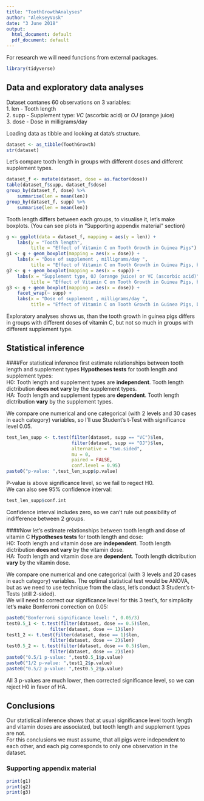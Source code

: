 ```yaml
---
title: "ToothGrowthAnalyses"
author: "AlekseyVosk"
date: "3 June 2018"
output:
  html_document: default
  pdf_document: default
---
```


For research we will need functions from external packages.
```r
library(tidyverse)
```

## Data and exploratory data analyses
Dataset contanes 60 observations on 3 variables:  
1. len - Tooth length  
2. supp - Supplement type: *VC* (ascorbic acid) or *OJ* (orange juice)  
3. dose - Dose in milligrams/day  

Loading data as tibble and looking at data's structure.
```r
dataset <- as_tibble(ToothGrowth)
str(dataset)
```
Let's compare tooth length in groups with different doses and different supplement types.
```r
dataset_f <- mutate(dataset, dose = as.factor(dose))
table(dataset_f$supp, dataset_f$dose)
group_by(dataset_f, dose) %>%
    summarise(len = mean(len))
group_by(dataset_f, supp) %>%
    summarise(len = mean(len))
```
Tooth length differs between each groups, to visualise it, let's make boxplots. (You can see plots in "Supporting appendix material" section)
```r
g <- ggplot(data = dataset_f, mapping = aes(y = len)) +
    labs(y = "Tooth length", 
         title = "Effect of Vitamin C on Tooth Growth in Guinea Pigs")
g1 <- g + geom_boxplot(mapping = aes(x = dose)) +
    labs(x = "Dose of supplement , milligrams/day ",
         title = "Effect of Vitamin C on Tooth Growth in Guinea Pigs, by dose")
g2 <- g + geom_boxplot(mapping = aes(x = supp)) +
    labs(x = "Supplement type, OJ (orange juice) or VC (ascorbic acid)",
         title = "Effect of Vitamin C on Tooth Growth in Guinea Pigs, by supplement")
g3 <- g + geom_boxplot(mapping = aes(x = dose)) +
    facet_wrap(~ supp) +
    labs(x = "Dose of supplement , milligrams/day ",
         title = "Effect of Vitamin C on Tooth Growth in Guinea Pigs, by dose and supplement")
```

Exploratory analyses shows us, than the tooth growth in guinea pigs differs in groups with different doses of vitamin C, but not so much in groups with different supplement type.

## Statistical inference
####For statistical inference first estimate relationships between tooth length and supplement types 
**Hypotheses tests** for tooth length and supplement types:  
H0: Tooth length and supplement types are **independent**. Tooth length dictribution **does not vary** by the supplement types.  
HA: Tooth length and supplement types are **dependent**. Tooth length dictribution **vary** by the supplement types.  

We compare one numerical and one categorical (with 2 levels and 30 cases in each category) variables, so I'll use Student's t-Test with significance level 0.05.
```r
test_len_supp <- t.test(filter(dataset, supp == "VC")$len, 
                        filter(dataset, supp == "OJ")$len,
                        alternative = "two.sided",
                        mu = 0,
                        paired = FALSE,
                        conf.level = 0.95)
paste0("p-value: ",test_len_supp$p.value)
```
P-value is above significance level, so we fail to regect H0.  
We can also see 95% confidence interval:
```r
test_len_supp$conf.int
```
Confidence interval includes zero, so we can't rule out possibility of indifference between 2 groups.

####Now let's estimate relationships between tooth length and dose of vitamin C
**Hypotheses tests** for tooth length and dose:  
H0: Tooth length and vitamin dose are **independent**. Tooth length dictribution **does not vary** by the vitamin dose.  
HA: Tooth length and vitamin dose are **dependent**. Tooth length dictribution **vary** by the vitamin dose.  

We compare one numerical and one categorical (with 3 levels and 20 cases in each category) variables. The optimal statistical test would be ANOVA, but as we need to use technique from the class, let's conduct 3 Student's t-Tests (still 2-sided).  
We will need to correct our significance level for this 3 test's, for simplicity let's make Bonferroni correction on 0.05: 
```r
paste0("Bonferroni significance level: ", 0.05/3)
test0.5_1 <- t.test(filter(dataset, dose == 0.5)$len,
                filter(dataset, dose == 1)$len)
test1_2 <- t.test(filter(dataset, dose == 1)$len,
                filter(dataset, dose == 2)$len)
test0.5_2 <- t.test(filter(dataset, dose == 0.5)$len,
                filter(dataset, dose == 2)$len)
paste0("0.5/1 p-value: ",test0.5_1$p.value)
paste0("1/2 p-value: ",test1_2$p.value)
paste0("0.5/2 p-value: ",test0.5_2$p.value)
```
All 3 p-values are much lower, then corrected significance level, so we can reject H0 in favor of HA.  

## Conclusions
Our statistical inference shows that at usual significance level tooth length and vitamin doses are associated, but tooth length and supplement types are not.  
For this conclusions we must assume, that all pigs were independent to each other, and each pig corresponds to only one observation in the dataset.



### Supporting appendix material
```r
print(g1)
print(g2)
print(g3)
```














